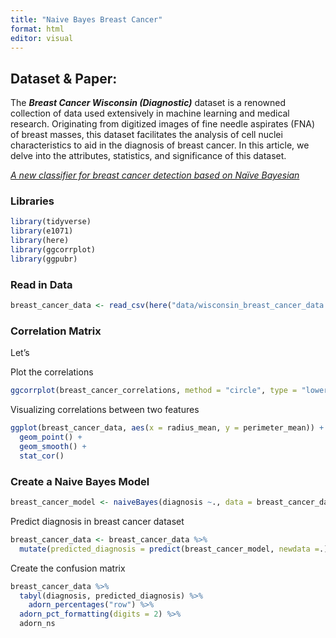 ```yaml
---
title: "Naive Bayes Breast Cancer"
format: html
editor: visual
---
```


## Dataset & Paper:

The ***Breast Cancer Wisconsin (Diagnostic)*** dataset is a renowned collection of data used extensively in machine learning and medical research. Originating from digitized images of fine needle aspirates (FNA) of breast masses, this dataset facilitates the analysis of cell nuclei characteristics to aid in the diagnosis of breast cancer. In this article, we delve into the attributes, statistics, and significance of this dataset.

[*A new classifier for breast cancer detection based on Naïve Bayesian*](https://www.sciencedirect.com/science/article/abs/pii/S0263224115002419)

### Libraries

```r
library(tidyverse)
library(e1071)
library(here)
library(ggcorrplot)
library(ggpubr)
```

### Read in Data

```r
breast_cancer_data <- read_csv(here("data/wisconsin_breast_cancer_data.csv"))
```

### Correlation Matrix

Let's

Plot the correlations

```r
ggcorrplot(breast_cancer_correlations, method = "circle", type = "lower", lab = TRUE, lab_size = 1)
```

Visualizing correlations between two features

```r
ggplot(breast_cancer_data, aes(x = radius_mean, y = perimeter_mean)) +
  geom_point() +
  geom_smooth() +
  stat_cor()
```

### Create a Naive Bayes Model

```r
breast_cancer_model <- naiveBayes(diagnosis ~., data = breast_cancer_data)
```

Predict diagnosis in breast cancer dataset

```r
breast_cancer_data <- breast_cancer_data %>% 
  mutate(predicted_diagnosis = predict(breast_cancer_model, newdata =.))
```

Create the confusion matrix

```r
breast_cancer_data %>% 
  tabyl(diagnosis, predicted_diagnosis) %>% 
    adorn_percentages("row") %>% 
  adorn_pct_formatting(digits = 2) %>% 
  adorn_ns
```
